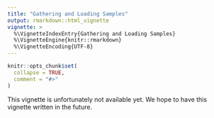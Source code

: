 ```yaml
---
title: "Gathering and Loading Samples"
output: rmarkdown::html_vignette
vignette: >
  %\VignetteIndexEntry{Gathering and Loading Samples}
  %\VignetteEngine{knitr::rmarkdown}
  %\VignetteEncoding{UTF-8}
---
```


```r
knitr::opts_chunk$set(
  collapse = TRUE,
  comment = "#>"
)
```

This vignette is unfortunately not available yet. We hope to have this vignette written in the future.
